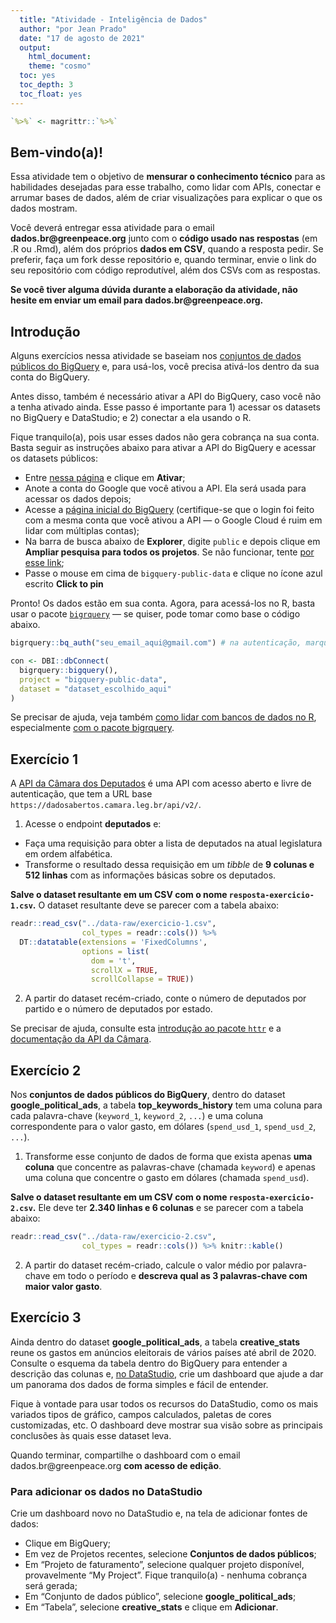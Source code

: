 ```yaml
---
  title: "Atividade - Inteligência de Dados"
  author: "por Jean Prado"
  date: "17 de agosto de 2021"
  output:
    html_document:
    theme: "cosmo"
  toc: yes
  toc_depth: 3
  toc_float: yes
---
```


```r
`%>%` <- magrittr::`%>%`
```

## Bem-vindo(a)!

Essa atividade tem o objetivo de **mensurar o conhecimento técnico** para as habilidades desejadas para esse trabalho, como lidar com APIs, conectar e arrumar bases de dados, além de criar visualizações para explicar o que os dados mostram.

Você deverá entregar essa atividade para o email **dados.br@greenpeace.org** junto com o **código usado nas respostas** (em .R ou .Rmd), além dos próprios **dados em CSV**, quando a resposta pedir. Se preferir, faça um fork desse repositório e, quando terminar, envie o link do seu repositório com código reprodutível, além dos CSVs com as respostas.

**Se você tiver alguma dúvida durante a elaboração da atividade, não hesite em enviar um email para dados.br@greenpeace.org.**

## Introdução

Alguns exercícios nessa atividade se baseiam nos [conjuntos de dados públicos do BigQuery](https://cloud.google.com/bigquery/public-data) e, para usá-los, você precisa ativá-los dentro da sua conta do BigQuery.

Antes disso, também é necessário ativar a API do BigQuery, caso você não a tenha ativado ainda. Esse passo é importante para 1) acessar os datasets no BigQuery e DataStudio; e 2) conectar a ela usando o R.

Fique tranquilo(a), pois usar esses dados não gera cobrança na sua conta. Basta seguir as instruções abaixo para ativar a API do BigQuery e acessar os datasets públicos:

- Entre [nessa página](https://console.cloud.google.com/marketplace/product/google/bigquery.googleapis.com) e clique em **Ativar**;
- Anote a conta do Google que você ativou a API. Ela será usada para acessar os dados depois;
- Acesse a [página inicial do BigQuery](https://console.cloud.google.com/bigquery) (certifique-se que o login foi feito com a mesma conta que você ativou a API — o Google Cloud é ruim em lidar com múltiplas contas);
- Na barra de busca abaixo de **Explorer**, digite `public` e depois clique em **Ampliar pesquisa para todos os projetos**. Se não funcionar, tente [por esse link](https://console.cloud.google.com/bigquery?project=bigquery-public-data&page=project);
- Passe o mouse em cima de `bigquery-public-data` e clique no ícone azul escrito **Click to pin**

Pronto! Os dados estão em sua conta. Agora, para acessá-los no R, basta usar o pacote [`bigrquery`](https://github.com/r-dbi/bigrquery) — se quiser, pode tomar como base o código abaixo.

```r
bigrquery::bq_auth("seu_email_aqui@gmail.com") # na autenticação, marque todas as caixas

con <- DBI::dbConnect(
  bigrquery::bigquery(),
  project = "bigquery-public-data",
  dataset = "dataset_escolhido_aqui"
)
```

Se precisar de ajuda, veja também [como lidar com bancos de dados no R](https://db.rstudio.com/getting-started/database-queries), especialmente [com o pacote bigrquery](https://db.rstudio.com/databases/big-query/#using-the-bigrquery-package).

## Exercício 1

A [API da Câmara dos Deputados](https://dadosabertos.camara.leg.br/swagger/api.html) é uma API com acesso aberto e livre de autenticação, que tem a URL base `https://dadosabertos.camara.leg.br/api/v2/`.

1. Acesse o endpoint **deputados** e:

- Faça uma requisição para obter a lista de deputados na atual legislatura em ordem alfabética.
- Transforme o resultado dessa requisição em um _tibble_ de **9 colunas e 512 linhas** com as informações básicas sobre os deputados.

**Salve o dataset resultante em um CSV com o nome `resposta-exercicio-1.csv`.** O dataset resultante deve se parecer com a tabela abaixo:

```r
readr::read_csv("../data-raw/exercicio-1.csv",
                col_types = readr::cols()) %>%
  DT::datatable(extensions = 'FixedColumns',
                options = list(
                  dom = 't',
                  scrollX = TRUE,
                  scrollCollapse = TRUE))
```

2. A partir do dataset recém-criado, conte o número de deputados por partido e o número de deputados por estado.

Se precisar de ajuda, consulte esta [introdução ao pacote `httr`](https://cran.r-project.org/web/packages/httr/vignettes/quickstart.html) e a [documentação da API da Câmara](https://dadosabertos.camara.leg.br/swagger/api.html).

## Exercício 2

Nos **conjuntos de dados públicos do BigQuery**, dentro do dataset **google_political_ads**, a tabela **top_keywords_history** tem uma coluna para cada palavra-chave (`keyword_1`, `keyword_2`, `...`) e uma coluna correspondente para o valor gasto, em dólares (`spend_usd_1`, `spend_usd_2`, `...`).

1. Transforme esse conjunto de dados de forma que exista apenas **uma coluna** que concentre as palavras-chave (chamada `keyword`) e apenas uma coluna que concentre o gasto em dólares (chamada `spend_usd`).

**Salve o dataset resultante em um CSV com o nome `resposta-exercicio-2.csv`.** Ele deve ter **2.340 linhas e 6 colunas** e se parecer com a tabela abaixo:

```r
readr::read_csv("../data-raw/exercicio-2.csv",
                col_types = readr::cols()) %>% knitr::kable()
```

2. A partir do dataset recém-criado, calcule o valor médio por palavra-chave em todo o período e **descreva qual as 3 palavras-chave com maior valor gasto**.

## Exercício 3

Ainda dentro do dataset **google_political_ads**, a tabela **creative_stats** reune os gastos em anúncios eleitorais de vários países até abril de 2020. Consulte o esquema da tabela dentro do BigQuery para entender a descrição das colunas e, [no DataStudio](https://datastudio.google.com/), crie um dashboard que ajude a dar um panorama dos dados de forma simples e fácil de entender. 

Fique à vontade para usar todos os recursos do DataStudio, como os mais variados tipos de gráfico, campos calculados, paletas de cores customizadas, etc. O dashboard deve mostrar sua visão sobre as principais conclusões às quais esse dataset leva.

Quando terminar, compartilhe o dashboard com o email dados.br@greenpeace.org **com acesso de edição**.

### Para adicionar os dados no DataStudio

Crie um dashboard novo no DataStudio e, na tela de adicionar fontes de dados:

- Clique em BigQuery;
- Em vez de Projetos recentes, selecione **Conjuntos de dados públicos**;
- Em "Projeto de faturamento", selecione qualquer projeto disponível, provavelmente "My Project". Fique tranquilo(a) - nenhuma cobrança será gerada;
- Em "Conjunto de dados público", selecione **google_political_ads**;
- Em "Tabela", selecione **creative_stats** e clique em **Adicionar**.
